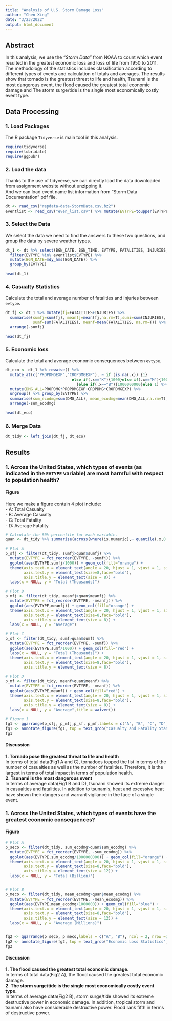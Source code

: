 ```yaml
---
title: "Analysis of U.S. Storm Damage Loss"
author: "Chen Xing"
date: "3/23/2022"
output: html_document
---
```


## Abstract
In this analysis, we use the *"Storm Data"*  from NOAA to count which event resulted in the greatest economic loss and loss of life from 1950 to 2011. The methodology of the statistics includes classification according to different types of events and calculation of totals and averages. The results show that tornado is the greatest threat to life and health, Tsunami is the most dangerous event, the flood caused the greatest total economic damage and The storm surge/tide is the single most economically costly event type.

## Data Processing
### 1. Load Packages
The R package `Tidyverse` is main tool in this analysis.
```r
require(tidyverse)
require(lubridate)
require(ggpubr)
```
### 2. Load the data
Thanks to the use of tidyverse, we can directly load the data downloaded from assignment website without unzipping it.   
And we can load event name list information from "Storm Data Documentation" pdf file.
```r
dt <- read_csv("repdata-data-StormData.csv.bz2")
eventlist <- read_csv("even_list.csv") %>% mutate(EVTYPE=toupper(EVTYPE))
```
### 3. Select the Data
We select the data we need to find the answers to these two questions, and group the data by severe weather types.
```r
dt_1 <- dt %>% select(BGN_DATE, BGN_TIME, EVTYPE, FATALITIES, INJURIES, PROPDMG, PROPDMGEXP,CROPDMG, CROPDMGEXP) %>% mutate(EVTYPE=toupper(EVTYPE)) %>%
  filter(EVTYPE %in% eventlist$EVTYPE) %>%
  mutate(BGN_DATE=mdy_hms(BGN_DATE)) %>%
  group_by(EVTYPE)

head(dt_1)
```
### 4. Casualty Statistics
Calculate the total and average number of fatalities and injuries between `evtype`.
```r
dt_fj <- dt_1 %>% mutate(fj=FATALITIES+INJURIES) %>%
  summarise(sumfj=sum(fj), meanfj=mean(fj,na.rm=T),sumi=sum(INJURIES), meani=mean(INJURIES,na.rm=T),
            sumf=sum(FATALITIES), meanf=mean(FATALITIES, na.rm=T)) %>%
  arrange(-sumfj)

head(dt_fj)
```
### 5. Economic loss
Calculate the total and average economic consequences between `evtype`.
```r
dt_eco <- dt_1 %>% rowwise() %>%
  mutate_at(c("PROPDMGEXP","CROPDMGEXP"), ~ if (is.na(.x)) {1}
                             else if(.x=="K"){1000}else if(.x=="M"){1000000
                               }else if(.x=="B"){1000000000}else 1) %>%
  mutate(DMG_ALL=PROPDMG*PROPDMGEXP+CROPDMG*CROPDMGEXP) %>%
  ungroup() %>% group_by(EVTYPE) %>%
  summarise(sum_ecodmg=sum(DMG_ALL), mean_ecodmg=mean(DMG_ALL,na.rm=T)) %>%
  arrange(-sum_ecodmg)
  
head(dt_eco)
```
### 6. Merge Data
```r
dt_tidy <- left_join(dt_fj, dt_eco)
```
## Results
### 1. Across the United States, which types of events (as indicated in the `EVTYPE` variable) are most **harmful** with respect to population **health**?
#### Figure
Here we make a figure contain 4 plot include:   
- A: Total Casualty   
- B: Average Casualty   
- C: Total Fatality   
- D: Average Fatality   
```r
# Calculate the 80% percentile for each variable.
quan <- dt_tidy %>% summarise(across(where(is.numeric),~ quantile(.x,0.8)))

# Plot A
p_sfj <- filter(dt_tidy, sumfj>quan$sumfj) %>%
  mutate(EVTYPE = fct_reorder(EVTYPE, -sumfj)) %>%
  ggplot(aes(EVTYPE,sumfj/1000)) + geom_col(fill="orange") +
  theme(axis.text.x = element_text(angle = 20, hjust = 1, vjust = 1, size=7,face="bold"),
        axis.text.y = element_text(size=8,face="bold"),
        axis.title.y = element_text(size = 8)) +
  labs(x = NULL, y = "Total (Thousands)")

# Plot B
p_mfj <- filter(dt_tidy, meanfj>quan$meanfj) %>%
  mutate(EVTYPE = fct_reorder(EVTYPE, -meanfj)) %>%
  ggplot(aes(EVTYPE,meanfj)) + geom_col(fill="orange") +
  theme(axis.text.x = element_text(angle = 20, hjust = 1, vjust = 1, size=7,face="bold"),
        axis.text.y = element_text(size=8,face="bold"),
        axis.title.y = element_text(size = 8)) +
  labs(x = NULL, y = "Average")

# Plot C
p_sf <- filter(dt_tidy, sumf>quan$sumf) %>%
  mutate(EVTYPE = fct_reorder(EVTYPE, -sumf)) %>%
  ggplot(aes(EVTYPE,sumf/1000)) + geom_col(fill="red") +
  labs(x = NULL, y = "Total (Thousands)") +
  theme(axis.text.x = element_text(angle = 20, hjust = 1, vjust = 1, size=7,face="bold"),
        axis.text.y = element_text(size=8,face="bold"),
        axis.title.y = element_text(size = 8))

# Plot D
p_mf <- filter(dt_tidy, meanf>quan$meanf) %>%
  mutate(EVTYPE = fct_reorder(EVTYPE, -meanf)) %>%
  ggplot(aes(EVTYPE,meanf)) + geom_col(fill="red") +
  theme(axis.text.x = element_text(angle = 20, hjust = 1, vjust = 1, size=7,face="bold"),
        axis.text.y = element_text(size=8,face="bold"),
        axis.title.y = element_text(size = 8)) +
  labs(x = NULL, y = "Average",title = waiver())

# Figure 1
fg1 <- ggarrange(p_sfj, p_mfj,p_sf, p_mf,labels = c("A", "B", "C", "D"), ncol = 2, nrow = 2, align="hv")
fg1 <- annotate_figure(fg1, top = text_grob("Casualty and Fatality Statistics", face = "bold", size = 14), left = text_grob("         Fatality                                          Casualty", face = "bold", size = 10, rot = 90), fig.lab = "Fig 1",fig.lab.face= "bold")
fg1
```
   
#### Discussion
**1. Tornado pose the greatest threat to life and health**   
In terms of total data(Fig1 A and C), tornadoes topped the list in terms of the number of casualties as well as the number of fatalities. Therefore, it is the largest in terms of total impact in terms of population health.   
**2. Tsunami is the most dangerous event**    
In terms of average data(Fig1 B and D), tsunami showed its extreme danger in casualties and fatalities. In addition to tsunamis, heat and excessive heat have shown their dangers and warrant vigilance in the face of a single event.   
   
   
### 1. Across the United States, which types of events have the greatest **economic consequences**?
#### Figure
```r
# Plot A
p_seco <- filter(dt_tidy, sum_ecodmg>quan$sum_ecodmg) %>%
  mutate(EVTYPE = fct_reorder(EVTYPE, -sum_ecodmg)) %>%
  ggplot(aes(EVTYPE,sum_ecodmg/1000000000)) + geom_col(fill="orange") +
  theme(axis.text.x = element_text(angle = 20, hjust = 1, vjust = 1, size=7,face="bold"),
        axis.text.y = element_text(size=8,face="bold"),
        axis.title.y = element_text(size = 12)) +
  labs(x = NULL, y = "Total (Billion)")


# Plot B
p_meco <- filter(dt_tidy, mean_ecodmg>quan$mean_ecodmg) %>%
  mutate(EVTYPE = fct_reorder(EVTYPE, -mean_ecodmg)) %>%
  ggplot(aes(EVTYPE,mean_ecodmg/1000000)) + geom_col(fill="blue") +
  theme(axis.text.x = element_text(angle = 20, hjust = 1, vjust = 1, size=7,face="bold"),
        axis.text.y = element_text(size=8,face="bold"),
        axis.title.y = element_text(size = 12)) +
  labs(x = NULL, y = "Average (Millions)")


fg2 <- ggarrange(p_seco, p_meco,labels = c("A", "B"), ncol = 2, nrow =1, align="hv")
fg2 <- annotate_figure(fg2, top = text_grob("Economic Loss Statistics", face = "bold", size = 14), fig.lab = "Fig 2",fig.lab.face= "bold")
fg2
```
    
#### Discussion
**1. The flood caused the greatest total economic damage.**   
In terms of total data(Fig2 A), the flood caused the greatest total economic damage.   
**2. The storm surge/tide is the single most economically costly event type.**    
In terms of average data(Fig2 B), storm surge/tide showed its extreme destructive power in economic damage. In addition, tropical storm and tsunami also have considerable destructive power. Flood rank fifth in terms of destructive power.   